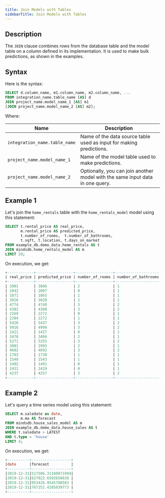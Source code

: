```yaml
---
title: Join Models with Tables
sidebarTitle: Join Models with Tables
---
```


## Description

The `JOIN` clause combines rows from the database table and the model table on a column defined in its implementation. It is used to make bulk predictions, as shown in the examples.

## Syntax

Here is the syntax:

```sql
SELECT d.column_name, m1.column_name, m2.column_name, ...
FROM integration_name.table_name [AS] d
JOIN project_name.model_name_1 [AS] m1
[JOIN project_name.model_name_2 [AS] m2];
```

Where:

| Name                                | Description                                                                   |
| ----------------------------------- | ----------------------------------------------------------------------------- |
| `integration_name.table_name`       | Name of the data source table used as input for making predictions.           |
| `project_name.model_name_1`         | Name of the model table used to make predictions.                             |
| `project_name.model_name_2`         | Optionally, you can join another model with the same input data in one query. |

## Example 1

Let's join the `home_rentals` table with the `home_rentals_model` model using this statement:

```sql
SELECT t.rental_price AS real_price, 
       m.rental_price AS predicted_price,
       t.number_of_rooms,  t.number_of_bathrooms,
       t.sqft, t.location, t.days_on_market 
FROM example_db.demo_data.home_rentals AS t 
JOIN mindsdb.home_rentals_model AS m 
LIMIT 20;
```

On execution, we get:

```sql
+------------+-----------------+-----------------+---------------------+------+----------+----------------+
| real_price | predicted_price | number_of_rooms | number_of_bathrooms | sqft | location | days_on_market |
+------------+-----------------+-----------------+---------------------+------+----------+----------------+
| 3901       | 3886            | 2               | 1                   | 917  | great    | 13             |
| 2042       | 2007            | 0               | 1                   | 194  | great    | 10             |
| 1871       | 1865            | 1               | 1                   | 543  | poor     | 18             |
| 3026       | 3020            | 2               | 1                   | 503  | good     | 10             |
| 4774       | 4748            | 3               | 2                   | 1066 | good     | 13             |
| 4382       | 4388            | 3               | 2                   | 816  | poor     | 25             |
| 2269       | 2272            | 0               | 1                   | 461  | great    | 6              |
| 2284       | 2272            | 1               | 1                   | 333  | great    | 6              |
| 5420       | 5437            | 3               | 2                   | 1124 | great    | 9              |
| 5016       | 4998            | 3               | 2                   | 1204 | good     | 7              |
| 1421       | 1427            | 0               | 1                   | 538  | poor     | 43             |
| 3476       | 3466            | 2               | 1                   | 890  | good     | 6              |
| 5271       | 5255            | 3               | 2                   | 975  | great    | 6              |
| 3001       | 2993            | 2               | 1                   | 564  | good     | 13             |
| 4682       | 4692            | 3               | 2                   | 953  | good     | 10             |
| 1783       | 1738            | 1               | 1                   | 493  | poor     | 24             |
| 1548       | 1543            | 1               | 1                   | 601  | poor     | 47             |
| 1492       | 1491            | 0               | 1                   | 191  | good     | 12             |
| 2431       | 2419            | 0               | 1                   | 511  | great    | 1              |
| 4237       | 4257            | 3               | 2                   | 916  | poor     | 36             |
+------------+-----------------+-----------------+---------------------+------+----------+----------------+
```

## Example 2

Let's query a time series model using this statement:

```sql
SELECT m.saledate as date,
       m.ma AS forecast
FROM mindsdb.house_sales_model AS m 
JOIN example_db.demo_data.house_sales AS t
WHERE t.saledate > LATEST
AND t.type = 'house'
LIMIT 4;
```

On execution, we get:

```sql
+----------+------------------+
|date      |forecast          |
+----------+------------------+
|2019-12-31|517506.31349071994|
|2019-12-31|627822.6592658638 |
|2019-12-31|953426.9545788583 |
|2019-12-31|767252.4205039773 |
+----------+------------------+
```

